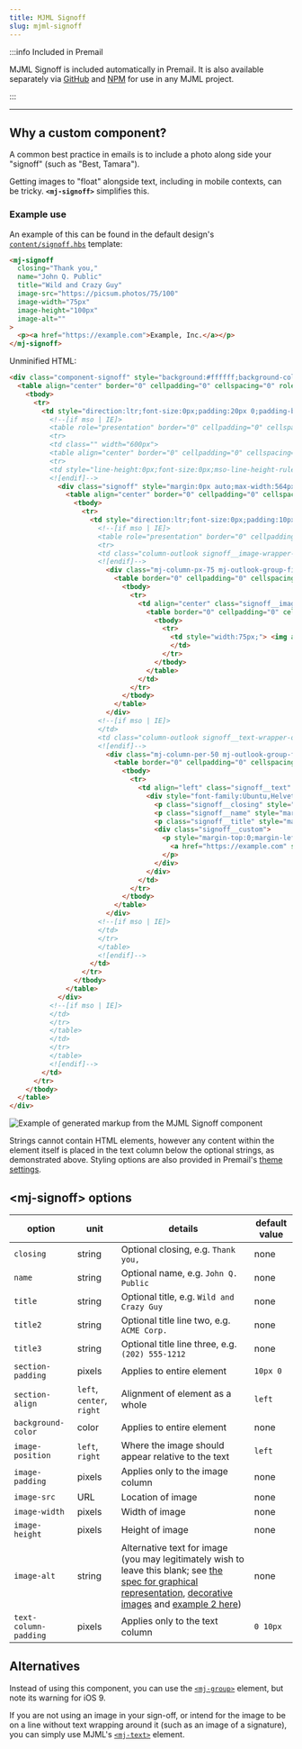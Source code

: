 ```yaml
---
title: MJML Signoff
slug: mjml-signoff
---
```



<!-- This component's documentation and README need to stay in sync. Make sure
     to make any updates here in both places:

     https://premail.dev/docs/components/mjml-signoff/
     https://github.com/premail/mjml-signoff/blob/main/README.md

     Should differences exist, the README is considered canonical as it is
     published to NPM:
     https://www.npmjs.com/package/mjml-signoff
-->

:::info Included in Premail

MJML Signoff is included automatically in Premail. It is also available
separately via [GitHub](https://github.com/premail/mjml-signoff) and
[NPM](https://www.npmjs.com/package/mjml-signoff) for use in any MJML project.

:::

---

## Why a custom component?

A common best practice in emails is to include a photo along side your "signoff"
(such as "Best, Tamara").

Getting images to "float" alongside text, including in mobile contexts, can be
tricky. **`<mj-signoff>`** simplifies this.

### Example use

An example of this can be found in the default design's
[`content/signoff.hbs`](https://github.com/premail/premail/tree/v2.0.0/src/example/designs/_default/content/signoff.hbs)
template:

<Tabs>
<TabItem value="mjml" label="MJML">

<!-- prettier-ignore-start -->

```html
<mj-signoff
  closing="Thank you,"
  name="John Q. Public"
  title="Wild and Crazy Guy"
  image-src="https://picsum.photos/75/100"
  image-width="75px"
  image-height="100px"
  image-alt=""
>
  <p><a href="https://example.com">Example, Inc.</a></p>
</mj-signoff>
```

<!-- prettier-ignore-end -->

</TabItem>
<TabItem value="html" label="HTML">

<!-- prettier-ignore-start -->

Unminified HTML:

```html
<div class="component-signoff" style="background:#ffffff;background-color:#ffffff;margin:0px auto;max-width:600px;">
  <table align="center" border="0" cellpadding="0" cellspacing="0" role="presentation" style="background:#ffffff;background-color:#ffffff;width:100%;">
    <tbody>
      <tr>
        <td style="direction:ltr;font-size:0px;padding:20px 0;padding-bottom:18px;padding-left:18px;padding-right:18px;padding-top:0px;text-align:center;">
          <!--[if mso | IE]>
          <table role="presentation" border="0" cellpadding="0" cellspacing="0">
          <tr>
          <td class="" width="600px">
          <table align="center" border="0" cellpadding="0" cellspacing="0" class="signoff-outlook" role="presentation" style="width:564px;" width="564">
          <tr>
          <td style="line-height:0px;font-size:0px;mso-line-height-rule:exactly;">
          <![endif]-->
            <div class="signoff" style="margin:0px auto;max-width:564px;">
              <table align="center" border="0" cellpadding="0" cellspacing="0" role="presentation" style="width:100%;">
                <tbody>
                  <tr>
                    <td style="direction:ltr;font-size:0px;padding:10px 0;text-align:left;">
                      <!--[if mso | IE]>
                      <table role="presentation" border="0" cellpadding="0" cellspacing="0">
                      <tr>
                      <td class="column-outlook signoff__image-wrapper-outlook" style="vertical-align:top;width:75px;">
                      <![endif]-->
                        <div class="mj-column-px-75 mj-outlook-group-fix column signoff__image-wrapper" style="font-size:0px;text-align:left;direction:ltr;display:inline-block;vertical-align:top;width:100%;">
                          <table border="0" cellpadding="0" cellspacing="0" role="presentation" style="vertical-align:top;" width="100%">
                            <tbody>
                              <tr>
                                <td align="center" class="signoff__image" style="font-size:0px;padding:0;word-break:break-word;">
                                  <table border="0" cellpadding="0" cellspacing="0" role="presentation" style="border-collapse:collapse;border-spacing:0px;">
                                    <tbody>
                                      <tr>
                                        <td style="width:75px;"> <img alt=""height="100" src="https://picsum.photos/75/100" style="border:0;display:block;outline:none;text-decoration:none;height:100px;width:100%;font-size:13px;" width="75">
                                        </td>
                                      </tr>
                                    </tbody>
                                  </table>
                                </td>
                              </tr>
                            </tbody>
                          </table>
                        </div>
                      <!--[if mso | IE]>
                      </td>
                      <td class="column-outlook signoff__text-wrapper-outlook" style="vertical-align:top;width:282px;">
                      <![endif]-->
                        <div class="mj-column-per-50 mj-outlook-group-fix column signoff__text-wrapper" style="font-size:0px;text-align:left;direction:ltr;display:inline-block;vertical-align:top;width:100%;">
                          <table border="0" cellpadding="0" cellspacing="0" role="presentation" style="vertical-align:top;" width="100%">
                            <tbody>
                              <tr>
                                <td align="left" class="signoff__text" style="font-size:0px;padding:0 10px;word-break:break-word;">
                                  <div style="font-family:Ubuntu,Helvetica,Arial,sans-serif;font-size:13px;line-height:1;text-align:left;color:#000000;">
                                    <p class="signoff__closing" style="margin-top:0;margin-left:0;margin-right:0;margin-bottom:18px;font-size:18px;mso-line-height-rule:exactly;line-height:1;">Thank you,</p>
                                    <p class="signoff__name" style="margin-top:0;margin-left:0;margin-right:0;font-size:18px;margin-bottom:0;mso-line-height-rule:exactly;line-height:1;">John Q. Public</p>
                                    <p class="signoff__title" style="margin-top:0;margin-left:0;margin-right:0;font-size:18px;margin-bottom:0;mso-line-height-rule:exactly;line-height:1;">Wild and Crazy Guy</p>
                                    <div class="signoff__custom">
                                      <p style="margin-top:0;margin-left:0;margin-right:0;margin-bottom:18px;font-size:18px;mso-line-height-rule:exactly;line-height:1;">
                                        <a href="https://example.com" style="font-weight:bold;text-decoration:underline;color:purple;">Example, Inc.</a>
                                      </p>
                                    </div>
                                  </div>
                                </td>
                              </tr>
                            </tbody>
                          </table>
                        </div>
                      <!--[if mso | IE]>
                      </td>
                      </tr>
                      </table>
                      <![endif]-->
                    </td>
                  </tr>
                </tbody>
              </table>
            </div>
          <!--[if mso | IE]>
          </td>
          </tr>
          </table>
          </td>
          </tr>
          </table>
          <![endif]-->
        </td>
      </tr>
    </tbody>
  </table>
</div>
```

<!-- prettier-ignore-end -->

</TabItem>
<TabItem value="rendered" label="Rendered component">

![Example of generated markup from the MJML Signoff component](/img/mjml-signoff-screenshot.png)

</TabItem>
</Tabs>

Strings cannot contain HTML elements, however any content within the element
itself is placed in the text column below the optional strings, as demonstrated
above. Styling options are also provided in Premail's
[theme settings](/docs/overview/usage/explore-design-structure/#theme).

## <mj-signoff\> options

| option                | unit                      | details                                                                                                                                                                                                                                                                                                                                                                                                                                         | default value |
| --------------------- | ------------------------- | ----------------------------------------------------------------------------------------------------------------------------------------------------------------------------------------------------------------------------------------------------------------------------------------------------------------------------------------------------------------------------------------------------------------------------------------------- | ------------- |
| `closing`             | string                    | Optional closing, e.g. `Thank you,`                                                                                                                                                                                                                                                                                                                                                                                                             | none          |
| `name`                | string                    | Optional name, e.g. `John Q. Public`                                                                                                                                                                                                                                                                                                                                                                                                            | none          |
| `title`               | string                    | Optional title, e.g. `Wild and Crazy Guy`                                                                                                                                                                                                                                                                                                                                                                                                       | none          |
| `title2`              | string                    | Optional title line two, e.g. `ACME Corp.`                                                                                                                                                                                                                                                                                                                                                                                                      | none          |
| `title3`              | string                    | Optional title line three, e.g. `(202) 555-1212`                                                                                                                                                                                                                                                                                                                                                                                                | none          |
| `section-padding`     | pixels                    | Applies to entire element                                                                                                                                                                                                                                                                                                                                                                                                                       | `10px 0`      |
| `section-align`       | `left`, `center`, `right` | Alignment of element as a whole                                                                                                                                                                                                                                                                                                                                                                                                                 | `left`        |
| `background-color`    | color                     | Applies to entire element                                                                                                                                                                                                                                                                                                                                                                                                                       | none          |
| `image-position`      | `left`, `right`           | Where the image should appear relative to the text                                                                                                                                                                                                                                                                                                                                                                                              | `left`        |
| `image-padding`       | pixels                    | Applies only to the image column                                                                                                                                                                                                                                                                                                                                                                                                                | none          |
| `image-src`           | URL                       | Location of image                                                                                                                                                                                                                                                                                                                                                                                                                               | none          |
| `image-width`         | pixels                    | Width of image                                                                                                                                                                                                                                                                                                                                                                                                                                  | none          |
| `image-height`        | pixels                    | Height of image                                                                                                                                                                                                                                                                                                                                                                                                                                 | none          |
| `image-alt`           | string                    | Alternative text for image (you may legitimately wish to leave this blank; see [the spec for graphical representation](https://html.spec.whatwg.org/multipage/images.html#a-graphical-representation-of-some-of-the-surrounding-text), [decorative images](https://html.spec.whatwg.org/multipage/images.html#a-purely-decorative-image-that-doesn't-add-any-information) and [example 2 here](https://webaim.org/techniques/alttext/#context)) | none          |
| `text-column-padding` | pixels                    | Applies only to the text column                                                                                                                                                                                                                                                                                                                                                                                                                 | `0 10px`      |

## Alternatives

Instead of using this component, you can use the
[`<mj-group>`](https://documentation.mjml.io/#mj-group) element, but note its
warning for iOS 9.

If you are not using an image in your sign-off, or intend for the image to be on
a line without text wrapping around it (such as an image of a signature), you
can simply use MJML's [`<mj-text>`](https://documentation.mjml.io/#mj-text)
element.
